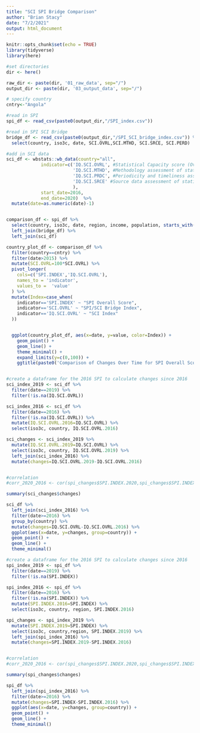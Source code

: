 ```yaml
---
title: "SCI SPI Bridge Comparison"
author: "Brian Stacy"
date: "7/2/2021"
output: html_document
---
```


```r
knitr::opts_chunk$set(echo = TRUE)
library(tidyverse)
library(here)

#set directories
dir <- here()

raw_dir <- paste(dir, '01_raw_data', sep="/")
output_dir <- paste(dir, '03_output_data', sep="/")

# specify country
cntry<-"Angola"
```

```r

#read in SPI
spi_df <- read_csv(paste0(output_dir,"/SPI_index.csv"))

#read in SPI SCI Bridge
bridge_df <- read_csv(paste0(output_dir,"/SPI_SCI_bridge_index.csv")) %>%
  select(country, iso3c, date, SCI.OVRL,SCI.MTHD, SCI.SRCE, SCI.PERD)

#add in SCI data
sci_df <- wbstats::wb_data(country="all",
             indicator=c('IQ.SCI.OVRL', #Statistical Capacity score (Overall average)
                         'IQ.SCI.MTHD', #Methodology assessment of statistical capacity (scale 0 - 100)
                         'IQ.SCI.PRDC', #Periodicity and timeliness assessment of statistical capacity (scale 0 - 100)
                         'IQ.SCI.SRCE' #Source data assessment of statistical capacity (scale 0 - 100)
                         ),
             start_date=2016,
             end_date=2020)  %>%
  mutate(date=as.numeric(date)-1) 


comparison_df <- spi_df %>%
  select(country, iso3c, date, region, income, population, starts_with("SPI.INDEX")) %>%
  left_join(bridge_df) %>%
  left_join(sci_df)

```


```r

country_plot_df <- comparison_df %>%
  filter(country==cntry) %>%
  filter(date>2015) %>%
  mutate(SCI.OVRL=100*SCI.OVRL) %>%
  pivot_longer(
    cols=c('SPI.INDEX','IQ.SCI.OVRL'),
    names_to = 'indicator',
    values_to =  'value'
  ) %>%
  mutate(Index=case_when(
    indicator=='SPI.INDEX' ~ "SPI Overall Score",
    indicator=='SCI.OVRL' ~ "SPI/SCI Bridge Index",
    indicator=='IQ.SCI.OVRL' ~ "SCI Index"
  ))


  ggplot(country_plot_df, aes(x=date, y=value, color=Index)) +
    geom_point() + 
    geom_line() +
    theme_minimal() +
    expand_limits(y=c(0,100)) +
    ggtitle(paste0('Comparison of Changes Over Time for SPI Overall Score, SPI/SCI Bridge, and SCI Index for ', cntry))



```


```r
#create a dataframe for the 2016 SPI to calculate changes since 2016
sci_index_2019 <- sci_df %>%
  filter(date==2019) %>%
  filter(!is.na(IQ.SCI.OVRL))

sci_index_2016 <- sci_df %>%
  filter(date==2016) %>%
  filter(!is.na(IQ.SCI.OVRL)) %>%
  mutate(IQ.SCI.OVRL.2016=IQ.SCI.OVRL) %>%
  select(iso3c, country, IQ.SCI.OVRL.2016)

sci_changes <- sci_index_2019 %>%
  mutate(IQ.SCI.OVRL.2019=IQ.SCI.OVRL) %>%
  select(iso3c, country, IQ.SCI.OVRL.2019) %>%
  left_join(sci_index_2016) %>%
  mutate(changes=IQ.SCI.OVRL.2019-IQ.SCI.OVRL.2016)


#correlation
#corr_2020_2016 <- cor(spi_changes$SPI.INDEX.2020,spi_changes$SPI.INDEX.2016, use='pairwise.complete.obs')

summary(sci_changes$changes)

sci_df %>%
  left_join(sci_index_2016) %>%
  filter(date>=2016) %>%
  group_by(country) %>%
  mutate(changes=IQ.SCI.OVRL-IQ.SCI.OVRL.2016) %>%
  ggplot(aes(x=date, y=changes, group=country)) +
  geom_point() +
  geom_line() +
  theme_minimal()

```

```r
#create a dataframe for the 2016 SPI to calculate changes since 2016
spi_index_2019 <- spi_df %>%
  filter(date==2019) %>%
  filter(!is.na(SPI.INDEX))

spi_index_2016 <- spi_df %>%
  filter(date==2016) %>%
  filter(!is.na(SPI.INDEX)) %>%
  mutate(SPI.INDEX.2016=SPI.INDEX) %>%
  select(iso3c, country, region, SPI.INDEX.2016)

spi_changes <- spi_index_2019 %>%
  mutate(SPI.INDEX.2019=SPI.INDEX) %>%
  select(iso3c, country,region, SPI.INDEX.2019) %>%
  left_join(spi_index_2016) %>%
  mutate(changes=SPI.INDEX.2019-SPI.INDEX.2016)


#correlation
#corr_2020_2016 <- cor(spi_changes$SPI.INDEX.2020,spi_changes$SPI.INDEX.2016, use='pairwise.complete.obs')

summary(spi_changes$changes)

spi_df %>%
  left_join(spi_index_2016) %>%
  filter(date>=2016) %>%
  mutate(changes=SPI.INDEX-SPI.INDEX.2016) %>%
  ggplot(aes(x=date, y=changes, group=country)) +
  geom_point() +
  geom_line() +
  theme_minimal()


```


